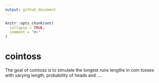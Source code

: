 ```yaml
---
output: github_document
---
```


<!-- README.md is generated from README.Rmd. Please edit that file -->

```r
knitr::opts_chunk$set(
  collapse = TRUE,
  comment = "#>"
)
```
# cointoss

The goal of cointoss is to simulate the longest runs lengths in coin tosses with varying length, probability of heads and ....

